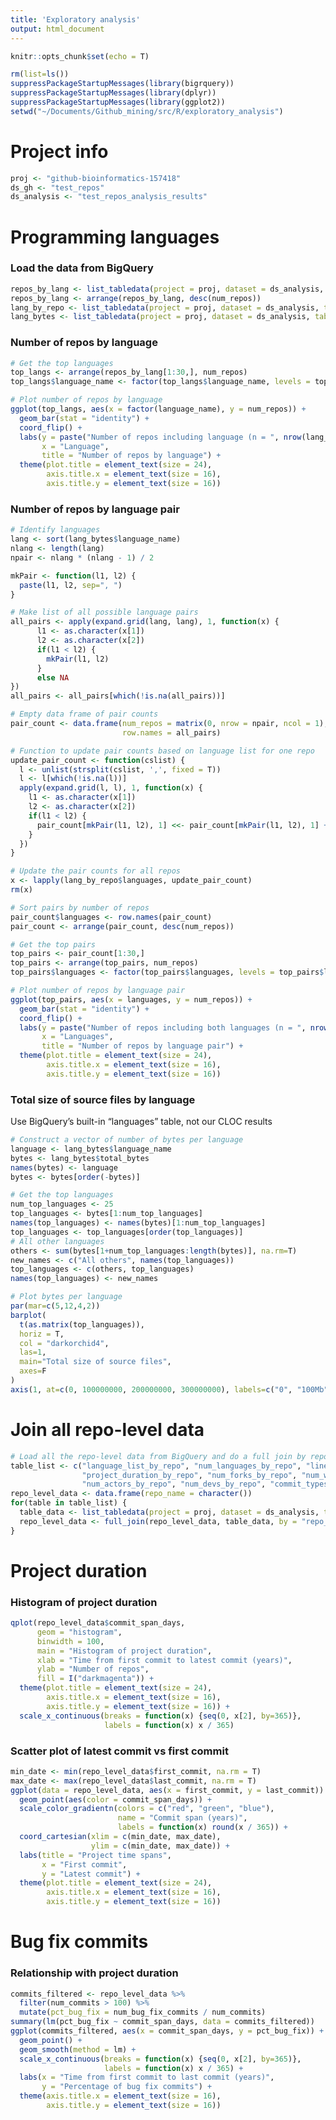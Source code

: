 ```yaml
---
title: 'Exploratory analysis'
output: html_document
---
```


```r
knitr::opts_chunk$set(echo = T)
```

```r
rm(list=ls())
suppressPackageStartupMessages(library(bigrquery))
suppressPackageStartupMessages(library(dplyr))
suppressPackageStartupMessages(library(ggplot2))
setwd("~/Documents/Github_mining/src/R/exploratory_analysis")
```

# Project info

```r
proj <- "github-bioinformatics-157418"
ds_gh <- "test_repos"
ds_analysis <- "test_repos_analysis_results"
```

# Programming languages

### Load the data from BigQuery

```r
repos_by_lang <- list_tabledata(project = proj, dataset = ds_analysis, table = "num_repos_by_language")
repos_by_lang <- arrange(repos_by_lang, desc(num_repos))
lang_by_repo <- list_tabledata(project = proj, dataset = ds_analysis, table = "language_list_by_repo")
lang_bytes <- list_tabledata(project = proj, dataset = ds_analysis, table = "bytes_by_language")
```

### Number of repos by language

```r
# Get the top languages
top_langs <- arrange(repos_by_lang[1:30,], num_repos)
top_langs$language_name <- factor(top_langs$language_name, levels = top_langs$language_name)

# Plot number of repos by language
ggplot(top_langs, aes(x = factor(language_name), y = num_repos)) + 
  geom_bar(stat = "identity") +
  coord_flip() +
  labs(y = paste("Number of repos including language (n = ", nrow(lang_by_repo), ")", sep = ""),
       x = "Language",
       title = "Number of repos by language") +
  theme(plot.title = element_text(size = 24),
        axis.title.x = element_text(size = 16),
        axis.title.y = element_text(size = 16))
```

### Number of repos by language pair

```r
# Identify languages
lang <- sort(lang_bytes$language_name)
nlang <- length(lang)
npair <- nlang * (nlang - 1) / 2

mkPair <- function(l1, l2) {
  paste(l1, l2, sep=", ")
}

# Make list of all possible language pairs
all_pairs <- apply(expand.grid(lang, lang), 1, function(x) {
      l1 <- as.character(x[1])
      l2 <- as.character(x[2])
      if(l1 < l2) {
        mkPair(l1, l2)
      }
      else NA
})
all_pairs <- all_pairs[which(!is.na(all_pairs))]

# Empty data frame of pair counts
pair_count <- data.frame(num_repos = matrix(0, nrow = npair, ncol = 1), 
                         row.names = all_pairs)

# Function to update pair counts based on language list for one repo
update_pair_count <- function(cslist) {
  l <- unlist(strsplit(cslist, ',', fixed = T))
  l <- l[which(!is.na(l))]
  apply(expand.grid(l, l), 1, function(x) {
    l1 <- as.character(x[1])
    l2 <- as.character(x[2])
    if(l1 < l2) {
      pair_count[mkPair(l1, l2), 1] <<- pair_count[mkPair(l1, l2), 1] + 1
    }
  })
}

# Update the pair counts for all repos
x <- lapply(lang_by_repo$languages, update_pair_count)
rm(x)

# Sort pairs by number of repos
pair_count$languages <- row.names(pair_count)
pair_count <- arrange(pair_count, desc(num_repos))

# Get the top pairs
top_pairs <- pair_count[1:30,]
top_pairs <- arrange(top_pairs, num_repos)
top_pairs$languages <- factor(top_pairs$languages, levels = top_pairs$languages)

# Plot number of repos by language pair
ggplot(top_pairs, aes(x = languages, y = num_repos)) + 
  geom_bar(stat = "identity") +
  coord_flip() +
  labs(y = paste("Number of repos including both languages (n = ", nrow(lang_by_repo), ")", sep = ""),
       x = "Languages",
       title = "Number of repos by language pair") +
  theme(plot.title = element_text(size = 24),
        axis.title.x = element_text(size = 16),
        axis.title.y = element_text(size = 16))
```

### Total size of source files by language

Use BigQuery's built-in "languages" table, not our CLOC results

```r
# Construct a vector of number of bytes per language
language <- lang_bytes$language_name
bytes <- lang_bytes$total_bytes
names(bytes) <- language
bytes <- bytes[order(-bytes)]

# Get the top languages
num_top_languages <- 25
top_languages <- bytes[1:num_top_languages]
names(top_languages) <- names(bytes)[1:num_top_languages]
top_languages <- top_languages[order(top_languages)]
# All other languages
others <- sum(bytes[1+num_top_languages:length(bytes)], na.rm=T)
new_names <- c("All others", names(top_languages))
top_languages <- c(others, top_languages)
names(top_languages) <- new_names

# Plot bytes per language
par(mar=c(5,12,4,2))
barplot(
  t(as.matrix(top_languages)),
  horiz = T,
  col = "darkorchid4",
  las=1,
  main="Total size of source files",
  axes=F
)
axis(1, at=c(0, 100000000, 200000000, 300000000), labels=c("0", "100Mb", "200Mb", "300Mb"))
```

# Join all repo-level data

```r
# Load all the repo-level data from BigQuery and do a full join by repo name
table_list <- c("language_list_by_repo", "num_languages_by_repo", "lines_of_code_by_repo", 
                "project_duration_by_repo", "num_forks_by_repo", "num_watchers_by_repo", 
                "num_actors_by_repo", "num_devs_by_repo", "commit_types_by_repo", "test_cases_by_repo")
repo_level_data <- data.frame(repo_name = character())
for(table in table_list) {
  table_data <- list_tabledata(project = proj, dataset = ds_analysis, table = table)
  repo_level_data <- full_join(repo_level_data, table_data, by = "repo_name")
}
```

# Project duration

### Histogram of project duration

```r
qplot(repo_level_data$commit_span_days,
      geom = "histogram",
      binwidth = 100,
      main = "Histogram of project duration",
      xlab = "Time from first commit to latest commit (years)",
      ylab = "Number of repos",
      fill = I("darkmagenta")) +
  theme(plot.title = element_text(size = 24),
        axis.title.x = element_text(size = 16),
        axis.title.y = element_text(size = 16)) +
  scale_x_continuous(breaks = function(x) {seq(0, x[2], by=365)},
                     labels = function(x) x / 365)
```


### Scatter plot of latest commit vs first commit

```r
min_date <- min(repo_level_data$first_commit, na.rm = T)
max_date <- max(repo_level_data$last_commit, na.rm = T)
ggplot(data = repo_level_data, aes(x = first_commit, y = last_commit)) +
  geom_point(aes(color = commit_span_days)) +
  scale_color_gradientn(colors = c("red", "green", "blue"), 
                        name = "Commit span (years)",
                        labels = function(x) round(x / 365)) +
  coord_cartesian(xlim = c(min_date, max_date),
                  ylim = c(min_date, max_date)) +
  labs(title = "Project time spans",
       x = "First commit",
       y = "Latest commit") +
  theme(plot.title = element_text(size = 24),
        axis.title.x = element_text(size = 16),
        axis.title.y = element_text(size = 16))
```

# Bug fix commits

### Relationship with project duration

```r
commits_filtered <- repo_level_data %>%
  filter(num_commits > 100) %>%
  mutate(pct_bug_fix = num_bug_fix_commits / num_commits)
summary(lm(pct_bug_fix ~ commit_span_days, data = commits_filtered))
ggplot(commits_filtered, aes(x = commit_span_days, y = pct_bug_fix)) +
  geom_point() +
  geom_smooth(method = lm) + 
  scale_x_continuous(breaks = function(x) {seq(0, x[2], by=365)},
                     labels = function(x) x / 365) +
  labs(x = "Time from first commit to last commit (years)",
       y = "Percentage of bug fix commits") +
  theme(axis.title.x = element_text(size = 16),
        axis.title.y = element_text(size = 16))

```













